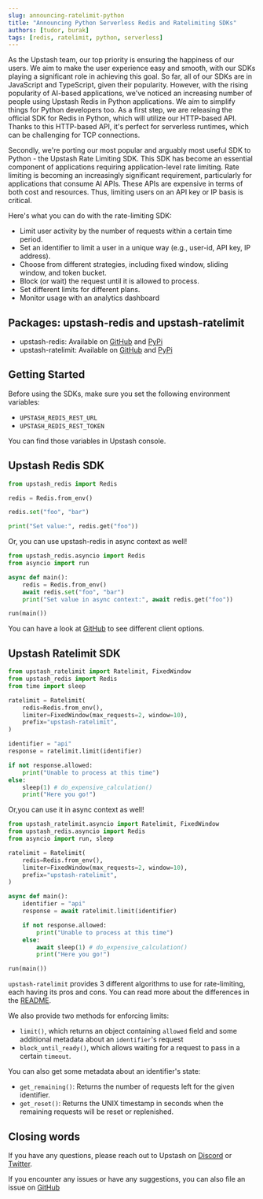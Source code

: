 ```yaml
---
slug: announcing-ratelimit-python
title: "Announcing Python Serverless Redis and Ratelimiting SDKs"
authors: [tudor, burak]
tags: [redis, ratelimit, python, serverless]
---
```


As the Upstash team, our top priority is ensuring the happiness of our users. We aim to make the user experience easy and smooth, with our SDKs playing a significant role in achieving this goal. So far, all of our SDKs are in JavaScript and TypeScript, given their popularity. However, with the rising popularity of AI-based applications, we've noticed an increasing number of people using Upstash Redis in Python applications. We aim to simplify things for Python developers too. As a first step, we are releasing the official SDK for Redis in Python, which will utilize our HTTP-based API. Thanks to this HTTP-based API, it's perfect for serverless runtimes, which can be challenging for TCP connections.

Secondly, we're porting our most popular and arguably most useful SDK to Python - the Upstash Rate Limiting SDK. This SDK has become an essential component of applications requiring application-level rate limiting. Rate limiting is becoming an increasingly significant requirement, particularly for applications that consume AI APIs. These APIs are expensive in terms of both cost and resources. Thus, limiting users on an API key or IP basis is critical.

Here's what you can do with the rate-limiting SDK:

- Limit user activity by the number of requests within a certain time period.
- Set an identifier to limit a user in a unique way (e.g., user-id, API key, IP address).
- Choose from different strategies, including fixed window, sliding window, and token bucket.
- Block (or wait) the request until it is allowed to process.
- Set different limits for different plans.
- Monitor usage with an analytics dashboard

## Packages: upstash-redis and upstash-ratelimit
- upstash-redis: Available on [GitHub](https://github.com/upstash/redis-python) and [PyPi](https://pypi.org/project/upstash-redis/)
- upstash-ratelimit: Available on [GitHub](https://github.com/upstash/ratelimit-python) and [PyPi](https://pypi.org/project/upstash-ratelimit/)

## Getting Started
Before using the SDKs, make sure you set the following environment variables:
- `UPSTASH_REDIS_REST_URL`
- `UPSTASH_REDIS_REST_TOKEN`

You can find those variables in Upstash console.


## Upstash Redis SDK

```python
from upstash_redis import Redis

redis = Redis.from_env()

redis.set("foo", "bar")

print("Set value:", redis.get("foo"))
```

Or, you can use upstash-redis in async context as well!

```python
from upstash_redis.asyncio import Redis
from asyncio import run

async def main():
    redis = Redis.from_env()
    await redis.set("foo", "bar")
    print("Set value in async context:", await redis.get("foo"))

run(main())
```

You can have a look at [GitHub](https://github.com/upstash/redis-python) to see different client options.

## Upstash Ratelimit SDK

```python
from upstash_ratelimit import Ratelimit, FixedWindow
from upstash_redis import Redis
from time import sleep

ratelimit = Ratelimit(
    redis=Redis.from_env(),
    limiter=FixedWindow(max_requests=2, window=10),
    prefix="upstash-ratelimit",
)

identifier = "api"
response = ratelimit.limit(identifier)

if not response.allowed:
    print("Unable to process at this time")
else:
    sleep(1) # do_expensive_calculation()
    print("Here you go!")
```

Or,you can use it in async context as well!

```python
from upstash_ratelimit.asyncio import Ratelimit, FixedWindow
from upstash_redis.asyncio import Redis
from asyncio import run, sleep

ratelimit = Ratelimit(
    redis=Redis.from_env(),
    limiter=FixedWindow(max_requests=2, window=10),
    prefix="upstash-ratelimit",
)

async def main():
    identifier = "api"
    response = await ratelimit.limit(identifier)

    if not response.allowed:
        print("Unable to process at this time")
    else:
        await sleep(1) # do_expensive_calculation()
        print("Here you go!")

run(main())
```

`upstash-ratelimit` provides 3 different algorithms to use for rate-limiting, each having its pros and cons. You can read more about the differences in the [README](https://github.com/upstash/ratelimit-python).

We also provide two methods for enforcing limits:
- `limit()`, which returns an object containing `allowed` field and some additional metadata about an `identifier`'s request
- `block_until_ready()`, which allows waiting for a request to pass in a certain `timeout`.

You can also get some metadata about an identifier's state:

- `get_remaining()`: Returns the number of requests left for the given identifier.
- `get_reset()`: Returns the UNIX timestamp in seconds when the remaining requests will be reset or replenished.

## Closing words
If you have any questions, please reach out to Upstash on [Discord](https://upstash.com/discord) or [Twitter](https://twitter.com/upstash). 

If you encounter any issues or have any suggestions, you can also file an issue on [GitHub](https://github.com/upstash/ratelimit-python)
